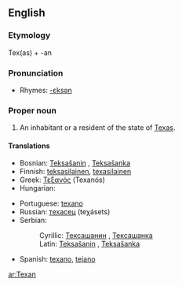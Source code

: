 ==English==

===Etymology===
Tex(as) + -an

===Pronunciation===
* Rhymes: [[Rhymes:English:-ɛksən|-ɛksən]]

===Proper noun===
{{en-proper noun|Texans}}

# An inhabitant or a resident of the state of [[Texas]].

====Translations====
{{trans-top|an inhabitant or a resident of the state of Texas}}
* Bosnian: [[Teksašanin#Bosnian|Teksašanin]] {{m}}, [[Teksašanka#Bosnian|Teksašanka]] {{f}}
* Finnish: [[teksasilainen]], [[texasilainen]]
* Greek: [[Τεξανός]] (Texanós) {{m}}
* Hungarian: {{t|hu|texasi}}
{{trans-mid}}
* Portuguese: [[texano]] {{m}}
* Russian: [[техасец]] (teχásets) {{m}}
* Serbian:
*: Cyrillic: [[Тексашанин#Serbian|Тексашанин]] {{m}}, [[Тексашанка#Serbian|Тексашанка]] {{f}}
*: Latin: [[Teksašanin#Serbian|Teksašanin]] {{m}}, [[Teksašanka#Serbian|Teksašanka]] {{f}}
* Spanish: [[texano]], [[tejano]] {{m}}
{{trans-bottom}}

[[ar:Texan]]